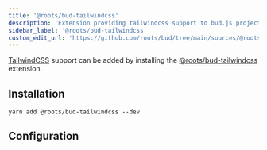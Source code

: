 ```yaml
---
title: '@roots/bud-tailwindcss'
description: 'Extension providing tailwindcss support to bud.js projects'
sidebar_label: '@roots/bud-tailwindcss'
custom_edit_url: 'https://github.com/roots/bud/tree/main/sources/@roots/bud-tailwindcss/docs/01-configuration.md'
---
```



[TailwindCSS](https://tailwindcss.com) support can be added by installing the [@roots/bud-tailwindcss](/extensions/bud-tailwindcss) extension.

## Installation

```npm2yarn
yarn add @roots/bud-tailwindcss --dev
```

## Configuration

<Configuration />
